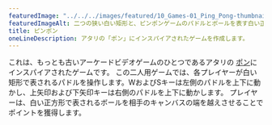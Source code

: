 ---
featuredImage: "../../../images/featured/10_Games-01_Ping_Pong-thumbnail.png"
featuredImageAlt: 二つの狭い白い矩形と、ピンポンゲームのパドルとボールを表す白い正方形。
title: ピンポン
oneLineDescription: アタリの「ポン」にインスパイアされたゲームを作成します。
---

これは、もっとも古いアーケードビデオゲームのひとつであるアタリの
<a href="https://en.wikipedia.org/wiki/Pong" target="_blank">ポン</a>にインスパイアされたゲームです。
この二人用ゲームでは、各プレイヤーが白い矩形で表されるパドルを操作します。WおよびSキーは左側のパドルを上下に動かし、上矢印および下矢印キーは右側のパドルを上下に動かします。
プレイヤーは、白い正方形で表されるボールを相手のキャンバスの端を越えさせることでポイントを獲得します。
